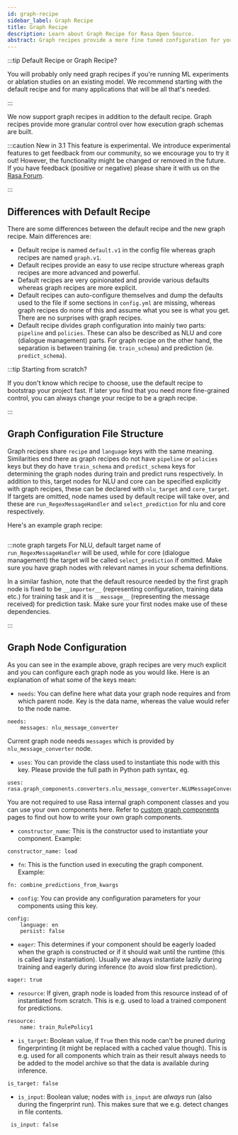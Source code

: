 ```yaml
---
id: graph-recipe
sidebar_label: Graph Recipe
title: Graph Recipe
description: Learn about Graph Recipe for Rasa Open Source.
abstract: Graph recipes provide a more fine tuned configuration for your executable graphs.
---
```


:::tip Default Recipe or Graph Recipe?

You will probably only need graph recipes if you're running ML experiments or ablation studies on an existing model. We recommend starting with the default recipe and for many applications that will be all that's needed.

:::

We now support graph recipes in addition to the default recipe. Graph recipes provide more granular control over how execution graph schemas are built.

:::caution New in 3.1
This feature is experimental.
We introduce experimental features to get feedback from our community, so we encourage you to try it out!
However, the functionality might be changed or removed in the future.
If you have feedback (positive or negative) please share it with us on the [Rasa Forum](https://forum.rasa.com).

:::


## Differences with Default Recipe

There are some differences between the default recipe and the new graph recipe. Main differences are:

- Default recipe is named `default.v1` in the config file whereas graph recipes are named `graph.v1`.
- Default recipes provide an easy to use recipe structure whereas graph recipes are more advanced and powerful.
- Default recipes are very opinionated and provide various defaults whereas graph recipes are more explicit.
- Default recipes can auto-configure themselves and dump the defaults used to the file if some sections in `config.yml` are missing, whereas graph recipes do none of this and assume what you see is what you get. There are no surprises with graph recipes.
- Default recipe divides graph configuration into mainly two parts: `pipeline` and `policies`. These can also be described as NLU and core (dialogue management) parts. For graph recipe on the other hand, the separation is between training (ie. `train_schema`) and prediction (ie. `predict_schema`).

:::tip Starting from scratch?

If you don't know which recipe to choose, use the default recipe to bootstrap your project fast. If later you find that you need more fine-grained control, you can always change your recipe to be a graph recipe.

:::

## Graph Configuration File Structure

Graph recipes share `recipe` and `language` keys with the same meaning. Similarities end there as graph recipes do not have `pipeline` or `policies` keys but they do have `train_schema` and `predict_schema` keys for determining the graph nodes during train and predict runs respectively. In addition to this, target nodes for NLU and core can be specified explicitly with graph recipes, these can be declared with `nlu_target` and `core_target`. If targets are omitted, node names used by default recipe will take over, and these are `run_RegexMessageHandler` and `select_prediction` for nlu and core respectively.

Here's an example graph recipe:

```yaml-rasa (versioned_docs/version-3.x/sources/data/test_config/graph_config_short.yml)
```

:::note graph targets
For NLU, default target name of `run_RegexMessageHandler` will be used, while for core (dialogue management) the target will be called `select_prediction` if omitted. Make sure you have graph nodes with relevant names in your schema definitions.

In a similar fashion, note that the default resource needed by the first graph node is fixed to be `__importer__` (representing configuration, training data etc.) for training task and it is `__message__` (representing the message received) for prediction task. Make sure your first nodes make use of these dependencies.

:::

## Graph Node Configuration

As you can see in the example above, graph recipes are very much explicit and you can configure each graph node as you would like. Here is an explanation of what some of the keys mean:

- `needs`: You can define here what data your graph node requires and from which parent node. Key is the data name, whereas the value would refer to the node name.
```yaml-rasa
needs:
    messages: nlu_message_converter
```
Current graph node needs `messages` which is provided by `nlu_message_converter` node.

- `uses`: You can provide the class used to instantiate this node with this key. Please provide the full path in Python path syntax, eg.

```yaml-rasa
uses: rasa.graph_components.converters.nlu_message_converter.NLUMessageConverter
```
You are not required to use Rasa internal graph component classes and you
can use your own components here. Refer to [custom graph
components](custom-graph-components.mdx) pages to find out how to write your
own graph components.

- `constructor_name`: This is the constructor used to instantiate your component. Example:

```yaml-rasa
constructor_name: load
```

- `fn`: This is the function used in executing the graph component. Example:

```yaml-rasa
fn: combine_predictions_from_kwargs
```

- `config`: You can provide any configuration parameters for your components using this key.

```yaml-rasa
config:
    language: en
    persist: false
```

- `eager`: This determines if your component should be eagerly loaded
when the graph is constructed or if it should wait until the
runtime (this is called lazy instantiation). Usually we always
instantiate lazily during training and eagerly during inference (to
avoid slow first prediction).


```yaml-rasa
eager: true
```

- `resource`: If given, graph node is loaded from this resource instead of of instantiated from scratch. This is e.g. used to load a trained component for predictions.

```yaml-rasa
resource:
    name: train_RulePolicy1
```

- `is_target`: Boolean value, if `True` then this node can't be pruned
during fingerprinting (it might be replaced with a cached value
though). This
is e.g. used for all components which train as their result always needs
to be added to the model archive so that the data is available during
inference.

```yaml-rasa
is_target: false
```

- `is_input`: Boolean value; nodes with `is_input` are _always_ run (also during the
fingerprint run). This makes sure that we e.g. detect changes in file
contents.

```yaml-rasa
 is_input: false
```
